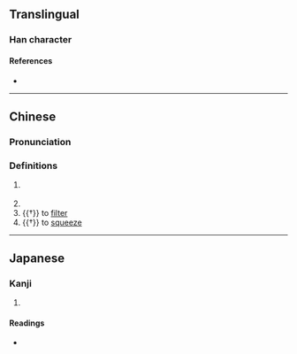 {{character info/new}}
==Translingual==

===Han character===
{{Han char|rn=85|rad=水|as=05|sn=8|four=35127|canj=ELXH|ids=⿰氵𠂔}}

====References====
* {{Han ref|kx=0619.010|dkj=17327|dj=1014.020|hdz=31570.010|uh=6CF2|ud=27890|bh=CCFE|bd=52478}}

----

==Chinese==
{{zh-forms}}

===Pronunciation===
{{zh-pron
|m=jǐ
|c=zai3,zi2
|mc=
|oc=y
|ma=
|cat=pn,v
}}

===Definitions===
{{zh-hanzi}}

# {{zh-div|水}} {{zh-alt-form|濟|{{w|Ji River}}|tr=Jǐ}}
# {{n-g|An ancient place.}}
# {{†}} to [[filter]]
# {{†}} to [[squeeze]]

----

==Japanese==

===Kanji===
{{ja-kanji|grade=|rs=水05}}

# {{rfdef|ja|sort=水05}}

====Readings====
* {{ja-readings|on=[[せい]] (sei), [[さい]] (sai)|kun=}}